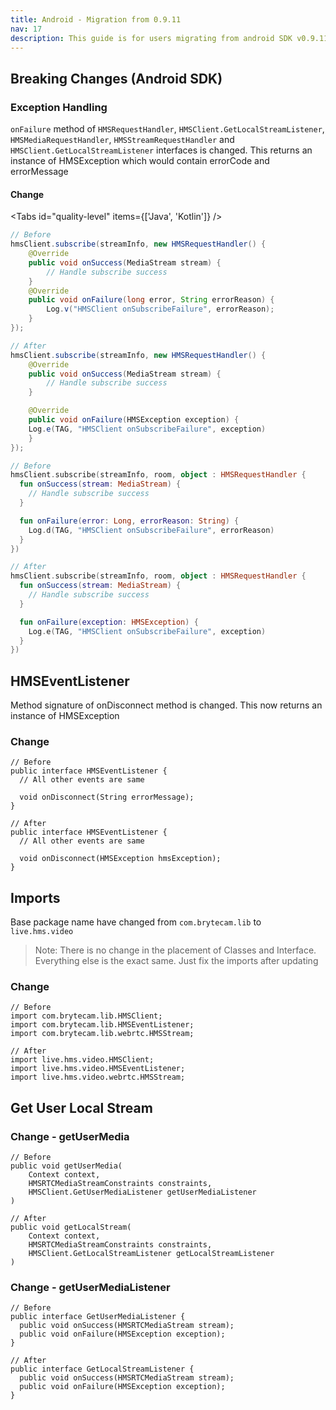 ```yaml
---
title: Android - Migration from 0.9.11
nav: 17
description: This guide is for users migrating from android SDK v0.9.11 to higher versions
---
```


## Breaking Changes (Android SDK)

### Exception Handling

`onFailure` method of `HMSRequestHandler`, `HMSClient.GetLocalStreamListener`, `HMSMediaRequestHandler`, `HMSStreamRequestHandler` and `HMSClient.GetLocalStreamListener` interfaces is changed. This returns an instance of HMSException which would contain errorCode and errorMessage

#### Change

<Tabs id="quality-level" items={['Java', 'Kotlin']} />

<Tab id='quality-level-0'>

```java
// Before
hmsClient.subscribe(streamInfo, new HMSRequestHandler() {
	@Override
	public void onSuccess(MediaStream stream) {
		// Handle subscribe success
	}
	@Override
	public void onFailure(long error, String errorReason) {
		Log.v("HMSClient onSubscribeFailure", errorReason);
	}
});
```

```java
// After
hmsClient.subscribe(streamInfo, new HMSRequestHandler() {
	@Override
	public void onSuccess(MediaStream stream) {
		// Handle subscribe success
	}

	@Override
	public void onFailure(HMSException exception) {
    Log.e(TAG, "HMSClient onSubscribeFailure", exception)
	}
});
```

</Tab>

<Tab id='quality-level-1'>

```kt
// Before
hmsClient.subscribe(streamInfo, room, object : HMSRequestHandler {
  fun onSuccess(stream: MediaStream) {
    // Handle subscribe success
  }

  fun onFailure(error: Long, errorReason: String) {
    Log.d(TAG, "HMSClient onSubscribeFailure", errorReason)
  }
})
```

```kt
// After
hmsClient.subscribe(streamInfo, room, object : HMSRequestHandler {
  fun onSuccess(stream: MediaStream) {
    // Handle subscribe success
  }

  fun onFailure(exception: HMSException) {
    Log.e(TAG, "HMSClient onSubscribeFailure", exception)
  }
})
```

</Tab>

## HMSEventListener

Method signature of onDisconnect method is changed. This now returns an instance of HMSException

### Change

```java:Before
// Before
public interface HMSEventListener {
  // All other events are same

  void onDisconnect(String errorMessage);
}
```

```java:After
// After
public interface HMSEventListener {
  // All other events are same

  void onDisconnect(HMSException hmsException);
}
```

## Imports

Base package name have changed from `com.brytecam.lib` to `live.hms.video`

> Note: There is no change in the placement of Classes and Interface. Everything else is the exact same. Just fix the imports after updating

### Change

```java:Before
// Before
import com.brytecam.lib.HMSClient;
import com.brytecam.lib.HMSEventListener;
import com.brytecam.lib.webrtc.HMSStream;
```

```java:After
// After
import live.hms.video.HMSClient;
import live.hms.video.HMSEventListener;
import live.hms.video.webrtc.HMSStream;
```

## Get User Local Stream

### Change - getUserMedia

```java:Before
// Before
public void getUserMedia(
    Context context,
    HMSRTCMediaStreamConstraints constraints,
    HMSClient.GetUserMediaListener getUserMediaListener
)
```

```java:After
// After
public void getLocalStream(
    Context context,
    HMSRTCMediaStreamConstraints constraints,
    HMSClient.GetLocalStreamListener getLocalStreamListener
)
```

### Change - getUserMediaListener

```java:Before
// Before
public interface GetUserMediaListener {
  public void onSuccess(HMSRTCMediaStream stream);
  public void onFailure(HMSException exception);
}
```

```java:After
// After
public interface GetLocalStreamListener {
  public void onSuccess(HMSRTCMediaStream stream);
  public void onFailure(HMSException exception);
}
```

